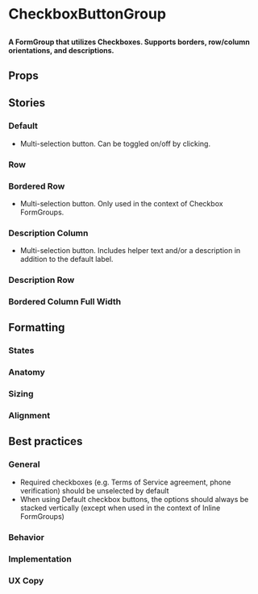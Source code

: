 
# CheckboxButtonGroup

##

<h4>
  A FormGroup that utilizes Checkboxes. Supports borders, row/column orientations, and descriptions.
</h4>

<Canvas of={ComponentStories.Default} />


## Props

<ArgTypes of={CheckboxButtonGroup} />

## Stories

### Default

- Multi-selection button. Can be toggled on/off by clicking.

<Canvas of={ComponentStories.Default} />

### Row

<Canvas of={ComponentStories.Row} />

### Bordered Row

- Multi-selection button. Only used in the context of Checkbox FormGroups.

<Canvas of={ComponentStories.BorderedRow} />

### Description Column

- Multi-selection button. Includes helper text and/or a description in addition to the default label.

<Canvas of={ComponentStories.DescriptionColumn} />

### Description Row

<Canvas of={ComponentStories.DescriptionRow} />

### Bordered Column Full Width

<Canvas of={ComponentStories.BorderedColumnFullWidth} />

## Formatting

### States

### Anatomy

### Sizing

### Alignment


## Best practices

### General

- Required checkboxes (e.g. Terms of Service agreement, phone verification) should be unselected by default
- When using Default checkbox buttons, the options should always be stacked vertically (except when used in the context of Inline FormGroups)

### Behavior

### Implementation

### UX Copy
